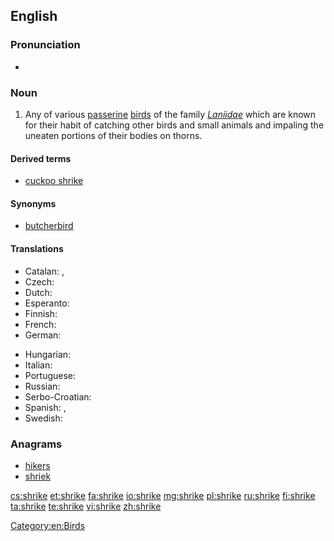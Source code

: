 ==English==

===Pronunciation===
* {{rhymes|aɪk}}

===Noun===
{{wikipedia}}
{{en-noun}}

# Any of various [[passerine]] [[bird]]s of the family ''[[Laniidae]]'' which are known for their habit of catching other birds and small animals and impaling the uneaten portions of their bodies on thorns.

====Derived terms====
* [[cuckoo shrike]]

====Synonyms====
*[[butcherbird]]

====Translations====
{{trans-top|Any of various passerine birds of the family ''Laniidae'' which are known for their habit of catching other birds and small animals and impaling the uneaten portions of their bodies on thorns}}
* Catalan: {{t|ca|capsigrany|m}}, {{t|ca|capsot|m}}
* Czech: {{t+|cs|ťuhýk|m}}
* Dutch: {{t|nl|klauwier|m}}
* Esperanto: {{t|eo|lanio}}
* Finnish: {{t+|fi|lepinkäinen}}
* French: {{t+|fr|pie-grièche|f}}
* German: {{t+|de|Würger|m}}
{{trans-mid}}
* Hungarian: {{t+|hu|gébics}}
* Italian: {{t|it|averla}}
* Portuguese: {{t|pt|picanço|m}}
* Russian: {{t+|ru|сорокопут|m|tr=sorokopút}}
* Serbo-Croatian: {{t|sh|svračak|m}}
* Spanish: {{t|es|alcaudón|m}}, {{t+|es|verdugo|m}}
* Swedish: {{t+|sv|törnskata|c}}
{{trans-bottom}}

===Anagrams===
* [[hikers#English|hikers]]
* [[shriek#English|shriek]]

[[Category:en:Birds]]

[[cs:shrike]]
[[et:shrike]]
[[fa:shrike]]
[[io:shrike]]
[[mg:shrike]]
[[pl:shrike]]
[[ru:shrike]]
[[fi:shrike]]
[[ta:shrike]]
[[te:shrike]]
[[vi:shrike]]
[[zh:shrike]]